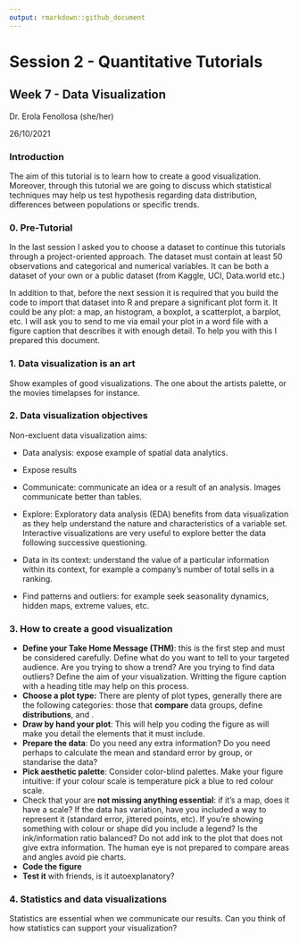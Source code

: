```yaml
---
output: rmarkdown::github_document
---
```


# Session 2 - Quantitative Tutorials

## Week 7 - Data Visualization

Dr. Erola Fenollosa (she/her)

26/10/2021

### Introduction

The aim of this tutorial is to learn how to create a good visualization. Moreover, through this tutorial we are going to discuss which statistical techniques may help us test hypothesis regarding data distribution, differences between populations or specific trends.

### 0. Pre-Tutorial

In the last session I asked you to choose a dataset to continue this tutorials through a project-oriented approach. The dataset must contain at least 50 observations and categorical and numerical variables. It can be both a dataset of your own or a public dataset (from Kaggle, UCI, Data.world etc.)

In addition to that, before the next session it is required that you build the code to import that dataset into R and prepare a significant plot form it. It could be any plot: a map, an histogram, a boxplot, a scatterplot, a barplot, etc. I will ask you to send to me via email your plot in a word file with a figure caption that describes it with enough detail. To help you with this I prepared this document.

### 1. Data visualization is an art

Show examples of good visualizations. The one about the artists palette, or the movies timelapses for instance.

### 2. Data visualization objectives

Non-excluent data visualization aims:

-   Data analysis: expose example of spatial data analytics.

-   Expose results

-   Communicate: communicate an idea or a result of an analysis. Images communicate better than tables.

- Explore: Exploratory data analysis (EDA) benefits from data visualization as they help understand the nature and characteristics of a variable set. Interactive visualizations are very useful to explore better the data following successive questioning. 

- Data in its context: understand the value of a particular information within its context, for example a company's number of total sells in a ranking.

- Find patterns and outliers: for example seek seasonality dynamics, hidden maps, extreme values, etc.


### 3. How to create a good visualization

-   **Define your Take Home Message (THM)**: this is the first step and must be considered carefully. Define what do you want to tell to your targeted audience. Are you trying to show a trend? Are you trying to find data outliers? Define the aim of your visualization. Writting the figure caption with a heading title may help on this process.
-   **Choose a plot type:** There are plenty of plot types, generally there are the following categories: those that **compare** data groups, define **distributions**, and .
-   **Draw by hand your plot**: This will help you coding the figure as will make you detail the elements that it must include.
-   **Prepare the data**: Do you need any extra information? Do you need perhaps to calculate the mean and standard error by group, or standarise the data?
-   **Pick aesthetic palette**: Consider color-blind palettes. Make your figure intuitive: if your colour scale is temperature pick a blue to red colour scale.
-   Check that your are **not missing anything essential**: if it's a map, does it have a scale? If the data has variation, have you included a way to represent it (standard error, jittered points, etc). If you're showing something with colour or shape did you include a legend? Is the ink/information ratio balanced? Do not add ink to the plot that does not give extra information. The human eye is not prepared to compare areas and angles avoid pie charts.
-   **Code the figure**
-   **Test it** with friends, is it autoexplanatory?

### 4. Statistics and data visualizations
Statistics are essential when we communicate our results. Can you think of how statistics can support your visualization?




